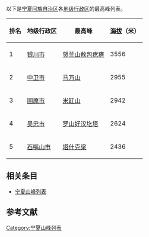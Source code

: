 {{Unreferenced|time=2021-03-28T06:47:53+00:00}}
以下是[[宁夏回族自治区|宁夏回族自治区]]各[[地级行政区|地级行政区]]的最高峰列表。
{| class="wikitable sortable"
|-
! 排名
! 地级行政区
! 最高峰
! [[海拔|海拔]]（米）
|-
| 1 || [[银川市|银川市]] || [[贺兰山|贺兰山]][[敖包疙瘩|敖包疙瘩]] || 3556
|-
| 2 || [[中卫市|中卫市]] || [[马万山|马万山]] || 2955
|-
| 3 || [[固原市|固原市]] || [[米缸山|米缸山]] || 2942
|-
| 4 || [[吴忠市|吴忠市]] || [[罗山_(山脉)|罗山]][[好汉圪塔|好汉圪塔]] || 2624
|-
| 5 || [[石嘴山市|石嘴山市]] || [[塔什克梁|塔什克梁]] || 2436
|}

== 相关条目 ==
* [[宁夏山峰列表|宁夏山峰列表]]

== 参考文献 ==
{{reflist}}

[[Category:宁夏山峰列表|Category:宁夏山峰列表]]